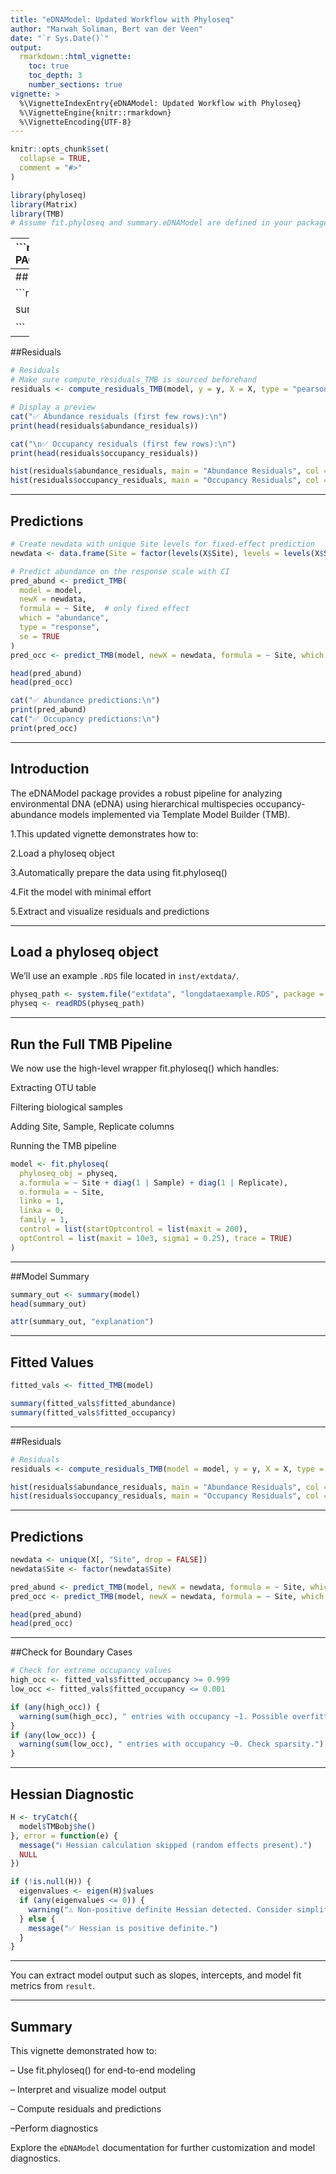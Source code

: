 ```yaml
---
title: "eDNAModel: Updated Workflow with Phyloseq"
author: "Marwah Soliman, Bert van der Veen"
date: "`r Sys.Date()`"
output:
  rmarkdown::html_vignette:
    toc: true
    toc_depth: 3
    number_sections: true
vignette: >
  %\VignetteIndexEntry{eDNAModel: Updated Workflow with Phyloseq}
  %\VignetteEngine{knitr::rmarkdown}
  %\VignetteEncoding{UTF-8}
---
```


```r
knitr::opts_chunk$set(
  collapse = TRUE,
  comment = "#>"
)
```

```r
library(phyloseq)
library(Matrix)
library(TMB)
# Assume fit.phyloseq and summary.eDNAModel are defined in your package or sourced manually

```
---
```r
# Create OTU table
# ----------------------------
# LOAD REQUIRED PACKAGE
# ----------------------------
library(phyloseq)
# ----------------------------

######################################correct code ##################################


extract_fixed <- function(model_list, model_name) {
    do.call(rbind, lapply(seq_along(model_list), function(i) {
        sm <- as.data.frame(summary(model_list[[i]])$coefficients$cond)
        sm$term <- rownames(sm)
        sm$iter <- i
        sm$model <- model_name
        sm
    }))
}

poisson_fixed_all <- extract_fixed(model_out$poisson_models
, "poisson")

interaction_terms <- poisson_fixed_all %>%
    filter(grepl("treatment.*:i", term))

any(grepl("OTU1005", interaction_terms$term))  # SHOULD be FALSE

library(dplyr)
library(ggplot2)

# Step 1: Extract OTU from term
interaction_terms_clean <- interaction_terms %>%
    mutate(OTU = gsub("treatmentRats:i", "", term))

# Step 2: Compute mean and SD of estimates for each OTU
otu_estimates <- interaction_terms_clean %>%
    group_by(OTU) %>%
    summarise(
        mean_estimate = mean(Estimate, na.rm = TRUE),
        sd_estimate   = sd(Estimate, na.rm = TRUE)
    ) %>%                                       
    arrange(mean_estimate) %>%
    mutate(OTU = factor(OTU, levels = OTU))  # Ensure ordered factor for plotting

# Step 3: Caterpillar plot with error bars (SD)
ggplot(otu_estimates, aes(x = OTU, y = mean_estimate)) +
    geom_point() +
    geom_errorbar(aes(ymin = mean_estimate - 1.96*sd_estimate,
                      ymax = mean_estimate + 1.96*sd_estimate),
                  width = 0.2) +
    geom_hline(yintercept = 0, linetype = "dashed") +
    coord_flip() +
    labs(
        title = "Caterpillar Plot: treatmentRats × OTU Interaction Effects",
        x = "OTU",
        y = "Mean Estimate ± SD"
    ) +
    theme_minimal()


binomial_fixed_all <- extract_fixed(model_out$binomial_models, "binomial")
     
     interaction_terms <- binomial_fixed_all %>%
       filter(grepl("treatment.*:i", term))

library(dplyr)
     library(ggplot2)
     
     # Step 1: Extract OTU from term
     interaction_terms_clean <- interaction_terms %>%
       mutate(OTU = gsub("treatmentRats:i", "", term))
     
     # Step 2: Compute mean and SD of estimates for each OTU
     otu_estimates <- interaction_terms_clean %>%
       group_by(OTU) %>%
       summarise(
         mean_estimate = mean(Estimate, na.rm = TRUE),
         sd_estimate   = sd(Estimate, na.rm = TRUE)
       ) %>%                                       
       arrange(mean_estimate) %>%
       mutate(OTU = factor(OTU, levels = OTU))  # Ensure ordered factor for plotting
     
     # Step 3: Caterpillar plot with error bars (SD)
     ggplot(otu_estimates, aes(x = OTU, y = mean_estimate)) +
       geom_point() +
       geom_errorbar(aes(ymin = mean_estimate - 1.96*sd_estimate,
                         ymax = mean_estimate + 1.96*sd_estimate),
                     width = 0.2) +
       geom_hline(yintercept = 0, linetype = "dashed") +
       coord_flip() +
       labs(
         title = "Caterpillar Plot: treatmentRats × OTU Interaction Effects",
         x = "OTU",
         y = "Mean Estimate ± SD"
       ) +
       theme_minimal()

library(ggplot2)
     library(dplyr)
     
     # Assuming `otu_treatment_summary` is your data frame
     
     # Reorder OTUs for better visual clarity
     otu_treatment_summary <- otu_treatment_summary %>%
       mutate(i = factor(i, levels = unique(i[order(psi_mean)])))
     
     # Plot psi_mean with standard error bars
     ggplot(otu_treatment_summary, aes(x = psi_mean, y = i, color = treatment)) +
       geom_point() +
       geom_errorbarh(aes(xmin = psi_mean - psi_se, xmax = psi_mean + psi_se), height = 0.2) +
       labs(
         x = "Psi Mean (Occupancy Probability)",
         y = "OTU",
         title = "Caterpillar Plot for Psi Estimates by OTU and Treatment"
       ) +
       theme_minimal() +
       theme(
         legend.position = "top",
         axis.text.y = element_text(size = 7)
       )
    
     
     
     library(ggplot2)
     library(dplyr)
     
     # Reorder OTUs by detection probability for clarity
     otu_treatment_summary <- otu_treatment_summary %>%
       mutate(i = factor(i, levels = unique(i[order(p_detect_mean)])))
     
     # Plot p_detect_mean with standard error bars
     ggplot(otu_treatment_summary, aes(x = p_detect_mean, y = i, color = treatment)) +
       geom_point() +
       geom_errorbarh(aes(xmin = p_detect_mean - p_detect_se, xmax = p_detect_mean + p_detect_se), height = 0.2) +
       labs(
         x = "Detection Probability",
         y = "OTU",
         title = "Caterpillar Plot for Detection Probability by OTU and Treatment"
       ) +
       theme_minimal() +
       theme(
         legend.position = "top",
         axis.text.y = element_text(size = 7)
       )
     

######################################## Dynamic code #############################################
library(phyloseq)
library(eDNAModel)
library(dplyr)
library(tidyr)
library(tibble)
library(glmmTMB)

col_map <- list(
  sampletype = "sampletype",
  location   = "location",
  treatment  = "treatment",
  sample     = "sample",
  samplerep  = "samplerep",
  atoll      = "atoll",
  exblank    = "exblank",
  samp.blank = "samp.blank"
)

physeq_path <- system.file("extdata", "longdataexample.RDS", package = "eDNAModel")
physeq <- readRDS(physeq_path)

out_data <- prepare_long_data(
  physeq_obj        = physeq,
  min_species_sum   = 50,
  sampletype_keep   = "biologicalsample",
  col_vars          = col_map
)


long_df <- out_data$long_df


# Subset 50 OTUs
otu_levels <- levels(long_df$i)[1:50]
otu_subset <- subset(long_df, i %in% otu_levels)
otu_subset <- droplevels(otu_subset)
otu_subset$i<- as.factor(otu_subset$i)
otu_subset$i <- relevel(otu_subset$i, ref = "OTU1005")

# Step 1: Make sure "0" is not in the data
otu_subset <- otu_subset %>%
  filter(treatment != "0")

# Step 2: Drop unused levels
otu_subset$treatment <- droplevels(factor(otu_subset$treatment))

# Step 3: Confirm
levels(otu_subset$treatment)



# Fit model
out <- simulate_glm_burnin_iterations(
            data_glm = otu_subset,
            poisson_formula = y ~ (1|Site) + (1 | Sample) + (1 | Replicate) +treatment*i,
            binomial_formula = z_sim ~ (1|Site)+ treatment*i,
            num_iterations   = 100,
            burn_in          = 50
        )

     #plot the interaction, first extract the poisson and plot , then extract from binomial and plot

     poisson_fixed_all <- extract_fixed(out$poisson_models, "poisson")
     interaction_terms <- poisson_fixed_all %>%
       filter(grepl("treatment.*:i", term))
     
     any(grepl("OTU1005", interaction_terms$term))  # SHOULD be FALSE
    
     
     binomial_fixed_all <- extract_fixed(out$binomial_models, "binomial")
     interaction_terms <- binomial_fixed_all %>%
       filter(grepl("treatment.*:i", term))


##for the plot apply the following once for poisson and then one for binomial.
     
     library(dplyr)
     library(ggplot2)
     
     # Step 1: Extract OTU from term
     interaction_terms_clean <- interaction_terms %>%
       mutate(OTU = gsub("treatmentRats:i", "", term))
     
     # Step 2: Compute mean and SD of estimates for each OTU
     otu_estimates <- interaction_terms_clean %>%
       group_by(OTU) %>%
       summarise(
         mean_estimate = mean(Estimate, na.rm = TRUE),
         sd_estimate   = sd(Estimate, na.rm = TRUE)
       ) %>%                                       
       arrange(mean_estimate) %>%
       mutate(OTU = factor(OTU, levels = OTU))  # Ensure ordered factor for plotting
     
     # Step 3: Caterpillar plot with error bars (SD)
     ggplot(otu_estimates, aes(x = OTU, y = mean_estimate)) +
       geom_point() +
       geom_errorbar(aes(ymin = mean_estimate - 1.96*sd_estimate,
                         ymax = mean_estimate + 1.96*sd_estimate),
                     width = 0.2) +
       geom_hline(yintercept = 0, linetype = "dashed") +
       coord_flip() +
       labs(
         title = "Caterpillar Plot: treatmentRats × OTU Interaction Effects",
         x = "OTU",
         y = "Mean Estimate ± SD"
       ) +
       theme_minimal()


# ---------- Step 4: Extract predictions ----------
# Occupancy predictions (psi)
psi_mat <- do.call(cbind, lapply(out$binomial_models, function(model) {
  predict(model, type = "response", newdata = otu_subset)
}))

# Abundance predictions (lambda)
lambda_mat <- do.call(cbind, lapply(out$poisson_models, function(model) {
  predict(model, type = "response", newdata = otu_subset)
}))

# Detection probability
p_detect_mat <- 1 - exp(-lambda_mat)

# ---------- Step 5: Summarize per OTU ----------
otu_summary <- data.frame(
  OTU           = otu_subset$i,
  psi_mean      = rowMeans(psi_mat),
  psi_se        = apply(psi_mat, 1, sd),
  psi_lwr       = apply(psi_mat, 1, quantile, probs = 0.025),
  psi_upr       = apply(psi_mat, 1, quantile, probs = 0.975),
  lambda_mean   = rowMeans(lambda_mat),
  lambda_se     = apply(lambda_mat, 1, sd),
  p_detect_mean = rowMeans(p_detect_mat),
  p_detect_se   = apply(p_detect_mat, 1, sd),
  p_detect_lwr  = apply(p_detect_mat, 1, quantile, probs = 0.025),
  p_detect_upr  = apply(p_detect_mat, 1, quantile, probs = 0.975)
) %>%
  group_by(OTU) %>%
  summarise(
    psi_mean        = mean(psi_mean),
    psi_se          = mean(psi_se),
    psi_lwr         = mean(psi_lwr),
    psi_upr         = mean(psi_upr),
    lambda_mean     = mean(lambda_mean),
    lambda_se       = mean(lambda_se),
    p_detect_mean   = mean(p_detect_mean),
    p_detect_se     = mean(p_detect_se),
    p_detect_lwr    = mean(p_detect_lwr),
    p_detect_upr    = mean(p_detect_upr),
    .groups = "drop"
  )

# ---------- View Results ----------
print(otu_summary)

library(ggplot2)
library(dplyr)

# Assuming otu_summary is already loaded in your environment
# If not, read or create it accordingly

# Ensure OTUs are ordered by psi_mean for plotting
otu_summary_ordered <- otu_summary %>%
  arrange(psi_mean) %>%
  mutate(OTU = factor(OTU, levels = OTU))

# Caterpillar plot
ggplot(otu_summary_ordered, aes(x = OTU, y = psi_mean)) +
  geom_point() +
  geom_errorbar(aes(ymin = psi_lwr, ymax = psi_upr), width = 0.2) +
  geom_hline(yintercept = 0, linetype = "dashed") +
  coord_flip() +
  labs(
    title = "Caterpillar Plot of OTU Occupancy Probabilities (ψ)",
    x = "OTU",
    y = "Mean ψ (with 95% CI)"
  ) +
  theme_minimal()




otu_predictions <- otu_subset[, c("i", "treatment")] %>%
       mutate(
         psi_mean      = rowMeans(psi_mat),
         psi_se        = apply(psi_mat, 1, sd),
         lambda_mean   = rowMeans(lambda_mat),
         lambda_se     = apply(lambda_mat, 1, sd),
         p_detect_mean = rowMeans(p_detect_mat),
         p_detect_se   = apply(p_detect_mat, 1, sd)
       )
     
     otu_treatment_summary <- otu_predictions %>%
       group_by(i, treatment) %>%
       summarise(
         psi_mean        = mean(psi_mean),
         psi_se          = mean(psi_se),
         lambda_mean     = mean(lambda_mean),
         lambda_se       = mean(lambda_se),
         p_detect_mean   = mean(p_detect_mean),
         p_detect_se     = mean(p_detect_se),
         .groups = "drop"
       )
     
     
     library(ggplot2)
     library(dplyr)
     
     # Assuming `otu_treatment_summary` is your data frame
     
     # Reorder OTUs for better visual clarity
     otu_treatment_summary <- otu_treatment_summary %>%
       mutate(i = factor(i, levels = unique(i[order(psi_mean)])))
     
     # Plot psi_mean with standard error bars
     ggplot(otu_treatment_summary, aes(x = psi_mean, y = i, color = treatment)) +
       geom_point() +
       geom_errorbarh(aes(xmin = psi_mean - psi_se, xmax = psi_mean + psi_se), height = 0.2) +
       labs(
         x = "Psi Mean (Occupancy Probability)",
         y = "OTU",
         title = "Caterpillar Plot for Psi Estimates by OTU and Treatment"
       ) +
       theme_minimal() +
       theme(
         legend.position = "top",
         axis.text.y = element_text(size = 7)
       )
    
     library(ggplot2)
     library(dplyr)
     
     # Reorder OTUs by detection probability for clarity
     otu_treatment_summary <- otu_treatment_summary %>%
       mutate(i = factor(i, levels = unique(i[order(p_detect_mean)])))
     
     # Plot p_detect_mean with standard error bars
     ggplot(otu_treatment_summary, aes(x = p_detect_mean, y = i, color = treatment)) +
       geom_point() +
       geom_errorbarh(aes(xmin = p_detect_mean - p_detect_se, xmax = p_detect_mean + p_detect_se), height = 0.2) +
       labs(
         x = "Detection Probability",
         y = "OTU",
         title = "Caterpillar Plot for Detection Probability by OTU and Treatment"
       ) +
       theme_minimal() +
       theme(
         legend.position = "top",
         axis.text.y = element_text(size = 7)
       )
     

###################################################rat, no rat, correct ############################

library(dplyr)
library(ggplot2)

# Step 1: Merge per-row occupancy estimates with treatment info
psi_treatment_data <- otu_subset %>%
  mutate(
    psi = rowMeans(psi_mat)  # Add occupancy predictions to each row
  ) %>%
  select(i, treatment, psi) %>%
  rename(OTU = i)

# Step 2: Clean and classify treatments
psi_treatment_data <- psi_treatment_data %>%
  mutate(
    treatment_group = case_when(
      treatment == "Rats" ~ "Rats",
      treatment == "No Rats" ~ "No Rats",
      TRUE ~ NA_character_
    )
  ) %>%
  filter(!is.na(treatment_group))

# Step 3: Compute summary stats per OTU × treatment group
otu_psi_summary <- psi_treatment_data %>%
  group_by(OTU, treatment_group) %>%
  summarise(
    psi_mean = mean(psi, na.rm = TRUE),
    psi_se   = sd(psi, na.rm = TRUE) / sqrt(n()),
    .groups  = "drop"
  )

# Step 4: Get top 10 OTUs by average occupancy
top_otus <- otu_psi_summary %>%
  group_by(OTU) %>%
  summarise(overall_psi = mean(psi_mean)) %>%
  arrange(desc(overall_psi)) %>%
  slice(1:10) %>%
  pull(OTU)

# Step 5: Filter for top OTUs
otu_psi_plot_data <- otu_psi_summary %>%
  filter(OTU %in% top_otus) %>%
  mutate(OTU = factor(OTU, levels = rev(top_otus)))  # reverse order for plot

# Step 6: Caterpillar plot
ggplot(otu_psi_plot_data, aes(x = psi_mean, y = OTU, color = treatment_group)) +
  geom_point(position = position_dodge(width = 0.5), size = 2) +
  geom_errorbarh(
    aes(xmin = psi_mean - 1.96*psi_se, xmax = psi_mean + 1.96*psi_se),
    height = 0.2,
    position = position_dodge(width = 0.5)
  ) +
  scale_color_manual(
    values = c("No Rats" = "tomato", "Rats" = "steelblue"),
    name = "Treatment"
  ) +
  labs(
    x = expression("Estimated occupancy probability (" * psi * ")"),
    y = "OTU (taxon)",
    title = "Caterpillar Plot of OTU Occupancy by Rat Presence"
  ) +
  theme_minimal(base_size = 13)


################################################  filter ##########################################
library(dplyr)
 library(tidyr)
 
 # Step 1: Compute mean and 95% CI per OTU × treatment group
 otu_ci_summary <- psi_treatment_data %>%
     group_by(OTU, treatment_group) %>%
     summarise(
         psi_mean = mean(psi, na.rm = TRUE),
         psi_se   = sd(psi, na.rm = TRUE) / sqrt(n()),
         psi_lwr  = psi_mean - 1.96 * psi_se,
         psi_upr  = psi_mean + 1.96 * psi_se,
         .groups  = "drop"
     )
 
 # Step 2: Reshape to wide format
 otu_ci_wide <- otu_ci_summary %>%
     pivot_wider(
         names_from = treatment_group,
         values_from = c(psi_mean, psi_lwr, psi_upr),
         names_sep = "_"
     )
 
 # Step 3: Rename columns to be valid R variable names (handles "No Rats" → "No.Rats")
 names(otu_ci_wide) <- make.names(names(otu_ci_wide))
 
 # Step 4: Identify OTUs exclusive to one treatment
 exclusive_otus <- otu_ci_wide %>%
     mutate(
         rat_exclusive = psi_lwr_Rats > 0 & psi_upr_No.Rats <= 0,
         no_rat_exclusive = psi_lwr_No.Rats > 0 & psi_upr_Rats <= 0
     ) %>%
     filter(rat_exclusive | no_rat_exclusive)

 #What it means:

#Select OTUs that have:
#No occupancy estimates for Rats group (psi_lwr_Rats is NA)
#But valid occupancy estimates for No Rats group (psi_lwr_No.Rats is not NA)
#This indicates these OTUs were only observed in “No Rats” sites, and there’s no data (or zeros) in sites with rats.

exclusive_no_rats <- otu_ci_wide %>%
    filter(is.na(psi_lwr_Rats) & !is.na(psi_lwr_No.Rats))

#What it means:
#Select OTUs that have:
#No occupancy estimates for No Rats group (psi_lwr_No.Rats is NA)
#But valid occupancy estimates for Rats group (psi_lwr_Rats is not NA)
#These OTUs were only observed in “Rats” sites, and there’s no data from the No Rats sites.

 exclusive_rats <- otu_ci_wide %>%
     filter(is.na(psi_lwr_No.Rats) & !is.na(psi_lwr_Rats))
 
 # Combine for plotting
 exclusive_otus <- bind_rows(exclusive_no_rats, exclusive_rats)
 
 library(dplyr)
 library(tidyr)
 library(ggplot2)
 
 # Step 1: Identify exclusive OTUs
 exclusive_no_rats <- otu_ci_wide %>%
     filter(is.na(psi_lwr_Rats) & !is.na(psi_lwr_No.Rats)) %>%
     mutate(treatment_group = "No Rats",
            psi_mean = psi_mean_No.Rats,
            psi_lwr = psi_lwr_No.Rats,
            psi_upr = psi_upr_No.Rats)
 
 exclusive_rats <- otu_ci_wide %>%
     filter(is.na(psi_lwr_No.Rats) & !is.na(psi_lwr_Rats)) %>%
     mutate(treatment_group = "Rats",
            psi_mean = psi_mean_Rats,
            psi_lwr = psi_lwr_Rats,
            psi_upr = psi_upr_Rats)
 
 # Step 2: Combine both exclusive OTU sets
 exclusive_otu_plot_data <- bind_rows(exclusive_no_rats, exclusive_rats) %>%
     select(OTU, treatment_group, psi_mean, psi_lwr, psi_upr) %>%
     mutate(OTU = factor(OTU, levels = rev(unique(OTU))))  # Top-down order
 
 # Step 3: Caterpillar plot
 ggplot(exclusive_otu_plot_data, aes(x = psi_mean, y = OTU, color = treatment_group)) +
     geom_point(size = 2, position = position_dodge(width = 0.5)) +
     geom_errorbarh(aes(xmin = psi_lwr, xmax = psi_upr), height = 0.2, position = position_dodge(width = 0.5)) +
     scale_color_manual(
        values = c("No Rats" = "tomato", "Rats" = "steelblue"),
         name = "Exclusive To"
     ) +
     labs(
         x = expression("Estimated occupancy probability (" * psi * ")"),
         y = "OTU (taxon)",
         title = "Caterpillar Plot: OTUs Occupying Only One Treatment Group"
     ) +
     theme_minimal(base_size = 13)
#####################################################10 otu filter###############################
top_n_otus <- 15  # You can change to any number

exclusive_no_rats <- otu_ci_wide %>%
  filter(is.na(psi_lwr_Rats) & !is.na(psi_lwr_No.Rats)) %>%
  mutate(
    treatment_group = "No Rats",
    psi_mean = psi_mean_No.Rats,
    psi_lwr = psi_lwr_No.Rats,
    psi_upr = psi_upr_No.Rats
  ) %>%
  arrange(desc(psi_mean)) %>%
  slice(1:top_n_otus) %>%
  mutate(OTU = factor(OTU, levels = rev(unique(OTU))))


exclusive_rats <- otu_ci_wide %>%
  filter(is.na(psi_lwr_No.Rats) & !is.na(psi_lwr_Rats)) %>%
  filter(!OTU %in% exclusive_no_rats$OTU) %>%  # REMOVE overlaps
  mutate(
    treatment_group = "Rats",
    psi_mean = psi_mean_Rats,
    psi_lwr = psi_lwr_Rats,
    psi_upr = psi_upr_Rats
  ) %>%
  arrange(desc(psi_mean)) %>%
  slice(1:top_n_otus) %>%
  mutate(OTU = factor(OTU, levels = rev(unique(OTU))))


ggplot(exclusive_no_rats, aes(x = psi_mean, y = OTU)) +
  geom_point(color = "tomato", size = 2) +
  geom_errorbarh(aes(xmin = psi_lwr, xmax = psi_upr), height = 0.2, color = "tomato") +
  labs(
    x = expression("Estimated occupancy probability (" * psi * ")"),
    y = "OTU (taxon)",
    title = paste("Top", top_n_otus, "OTUs Exclusive to 'No Rats'")
  ) +
  theme_minimal(base_size = 13)


ggplot(exclusive_rats, aes(x = psi_mean, y = OTU)) +
  geom_point(color = "steelblue", size = 2) +
  geom_errorbarh(aes(xmin = psi_lwr, xmax = psi_upr), height = 0.2, color = "steelblue") +
  labs(
    x = expression("Estimated occupancy probability (" * psi * ")"),
    y = "OTU (taxon)",
    title = paste("Top", top_n_otus, "OTUs Exclusive to 'Rats'")
  ) +
  theme_minimal(base_size = 13)


########################################heat map##########################################
#####################Heat map######################################
     library(dplyr)
     
     otu_pred_df <- otu_subset %>%
       dplyr::select(i, Site) %>%
       mutate(
         psi = rowMeans(psi_mat),
         p_detect = rowMeans(p_detect_mat),
         detected = p_detect == 1,
         display_psi = ifelse(detected, 1, psi)
       )
     
     otu_pred_df <- otu_pred_df %>%
       mutate(i = factor(i, levels = unique(i[order(-psi)])))
     
     # Step 3: Plot heatmap with Site on x-axis and OTU on y-axis
     ggplot(otu_pred_df, aes(x = Site, y = i)) +
       geom_tile(data = filter(otu_pred_df, detected), fill = "grey70") +
       geom_tile(data = filter(otu_pred_df, !detected), aes(fill = display_psi)) +
       scale_fill_gradient(low = "blue", high = "orange", name = "Occupancy\nProbability (ψ)") +
       labs(
         x = "Site",
         y = "OTU",
         title = "Predicted Probability of Species Occupancy by OTU and Site\nGrey = Detected (p_detect = 1)"
       ) +
       theme_minimal() +
       theme(
         axis.text.x = element_text(angle = 45, hjust = 1),
         axis.text.y = element_text(size = 6),
         legend.position = "right"
       )
     

############################### model comparison#########################################

##For example 

out1 <- simulate_glm_burnin_iterations(
  data_glm = otu_subset,
  poisson_formula  = y ~ (1|Site) + i*treatment + (1 | Sample) + (1 | Replicate),
  binomial_formula = z_sim ~ (1|Site) + i*treatment,
  num_iterations   = 100,
  burn_in          = 50
)

out2 <- simulate_glm_burnin_iterations(
  data_glm = otu_subset,
  poisson_formula  = y ~ (1|Site) + i*treatment,
  binomial_formula = z_sim ~ (1|Site) + i*treatment,
  num_iterations   = 100,
  burn_in          = 50
)



extract_model_metrics <- function(model_list) {
  metrics_df <- do.call(rbind, lapply(model_list, function(mod) {
    data.frame(
      AIC = AIC(mod),
      BIC = BIC(mod),
      NegLogLik = -logLik(mod)[1]
    )
  }))
  return(metrics_df)
}

# Poisson model metrics
poisson_metrics_out1 <- extract_model_metrics(out1$poisson_models)
poisson_metrics_out2 <- extract_model_metrics(out2$poisson_models)

# Binomial model metrics
binomial_metrics_out1 <- extract_model_metrics(out1$binomial_models)
binomial_metrics_out2 <- extract_model_metrics(out2$binomial_models)


summary_metrics <- data.frame(
  Model = c("Poisson_Out1", "Poisson_Out2", "Binomial_Out1", "Binomial_Out2"),
  AIC   = c(mean(poisson_metrics_out1$AIC),
            mean(poisson_metrics_out2$AIC),
            mean(binomial_metrics_out1$AIC),
            mean(binomial_metrics_out2$AIC)),
  BIC   = c(mean(poisson_metrics_out1$BIC),
            mean(poisson_metrics_out2$BIC),
            mean(binomial_metrics_out1$BIC),
            mean(binomial_metrics_out2$BIC)),
  NegLogLik = c(mean(poisson_metrics_out1$NegLogLik),
                mean(poisson_metrics_out2$NegLogLik),
                mean(binomial_metrics_out1$NegLogLik),
                mean(binomial_metrics_out2$NegLogLik))
)

print(summary_metrics)
############################ model comparison model as whole ############################

# Helper function to extract metrics
extract_model_metrics <- function(model_list) {
  metrics_df <- do.call(rbind, lapply(model_list, function(mod) {
    data.frame(
      AIC = AIC(mod),
      BIC = BIC(mod),
      NegLogLik = -logLik(mod)[1]
    )
  }))
  return(metrics_df)
}

# Extract metrics for out1
poisson_metrics_out1 <- extract_model_metrics(out1$poisson_models)
binomial_metrics_out1 <- extract_model_metrics(out1$binomial_models)

# Extract metrics for out2
poisson_metrics_out2 <- extract_model_metrics(out2$poisson_models)
binomial_metrics_out2 <- extract_model_metrics(out2$binomial_models)

# Sum metrics across both model types
overall_metrics <- data.frame(
  Model = c("out1", "out2"),
  Total_AIC = c(
    sum(poisson_metrics_out1$AIC) + sum(binomial_metrics_out1$AIC),
    sum(poisson_metrics_out2$AIC) + sum(binomial_metrics_out2$AIC)
  ),
  Total_BIC = c(
    sum(poisson_metrics_out1$BIC) + sum(binomial_metrics_out1$BIC),
    sum(poisson_metrics_out2$BIC) + sum(binomial_metrics_out2$BIC)
  ),
  Total_NegLogLik = c(
    sum(poisson_metrics_out1$NegLogLik) + sum(binomial_metrics_out1$NegLogLik),
    sum(poisson_metrics_out2$NegLogLik) + sum(binomial_metrics_out2$NegLogLik)
  )
)

# View the comparison
print(overall_metrics)




#######################################fit model#####################################################

library(glmmTMB)
library(dplyr)

# ---- Function ----
simulate_glm_burnin_iterations <- function(data_glm,
                                           poisson_formula = y ~ 1,
                                           binomial_formula = z_sim ~ 1,
                                           num_iterations = 300,
                                           burn_in = 100) {
  
  # initialise latent occupancy state
  data_glm$z_sim <- ifelse(data_glm$y > 0, 1,
                           rbinom(nrow(data_glm), 1, 0.5))
  
  # storage for models
  poisson_models  <- list()
  binomial_models <- list()
  Z_list          <- list()
  
  # iteration loop (only Z + models)
  for (iter in 1:num_iterations) {
    
    # subset for Poisson (only z=1 rows)
    Q <- data_glm[data_glm$z_sim == 1, ]
    
    # fit Poisson (abundance)
    model_poisson <- glmmTMB(poisson_formula,
                             family = poisson,
                             data = Q)
    
    # fit Binomial (occupancy)
    model_binomial <- glmmTMB(binomial_formula,
                              family = binomial,
                              data = data_glm)
    
    # predictions
    lambda_i <- predict(model_poisson, type = "response",
                        newdata = data_glm)
    P_i      <- predict(model_binomial, type = "response",
                        newdata = data_glm)
    
    # update latent occupancy Z
    prob_Z1_given_y0 <- P_i * exp(-lambda_i) /
      (P_i * exp(-lambda_i) + (1 - P_i))
    prob_Z1_given_y0 <- pmin(pmax(prob_Z1_given_y0,
                                  1e-6), 1 - 1e-6)
    
    data_glm$z_sim[data_glm$y == 0] <-
      rbinom(sum(data_glm$y == 0), 1,
             prob_Z1_given_y0[data_glm$y == 0])
    
    # store models & Z only after burn-in
    if (iter > burn_in) {
      poisson_models[[iter - burn_in]]  <- model_poisson
      binomial_models[[iter - burn_in]] <- model_binomial
      Z_list[[iter - burn_in]]          <- data_glm$z_sim
    }
  }
  
  return(list(
    poisson_models  = poisson_models,
    binomial_models = binomial_models,
    Z_list          = Z_list
  ))
}

# ---- Example run ----
out <- simulate_glm_burnin_iterations(
  data_glm=long_df,
  poisson_formula  = y ~ Site + (1|Sample) + (1|Replicate),
  binomial_formula = z_sim ~ Site,
  num_iterations   = 100,
  burn_in          = 50
)

# --- outside loop: extract summaries ---

# fixed effects extractor
extract_fixed <- function(model_list, model_name) {
  do.call(rbind, lapply(seq_along(model_list), function(i) {
    sm <- as.data.frame(summary(model_list[[i]])$coefficients$cond)
    sm$term <- rownames(sm)
    sm$iter <- i
    sm$model <- model_name
    sm
  }))
}

# random effect extractor
extract_random <- function(model_list, model_name) {
  do.call(rbind, lapply(seq_along(model_list), function(i) {
    vc <- VarCorr(model_list[[i]])
    if (length(vc$cond) > 0) {
      data.frame(
        group = names(vc$cond),
        var   = sapply(vc$cond, function(x) attr(x, "stddev")^2),
        iter  = i,
        model = model_name,
        stringsAsFactors = FALSE
      )
    } else {
      data.frame(group = NA, var = NA, iter = i, model = model_name)
    }
  }))
}

# extract all fixed & random effects
poisson_fixed_all  <- extract_fixed(out$poisson_models, "poisson")
binomial_fixed_all <- extract_fixed(out$binomial_models, "binomial")

poisson_random_all  <- extract_random(out$poisson_models, "poisson")
binomial_random_all <- extract_random(out$binomial_models, "binomial")

# summarise averages
summarise_fixed <- function(df) {
  df %>%
    group_by(term) %>%
    summarise(
      estimate_mean = mean(Estimate, na.rm = TRUE),
      se_mean       = mean(`Std. Error`, na.rm = TRUE),
      z_value       = estimate_mean / se_mean,
      p_value       = 2 * (1 - pnorm(abs(z_value))),
      .groups = "drop"
    )
}

poisson_fixed_summary  <- summarise_fixed(poisson_fixed_all)
binomial_fixed_summary <- summarise_fixed(binomial_fixed_all)

poisson_random_summary <- poisson_random_all %>%
  group_by(group) %>%
  summarise(mean_var = mean(var, na.rm = TRUE), .groups = "drop")

binomial_random_summary <- binomial_random_all %>%
  group_by(group) %>%
  summarise(mean_var = mean(var, na.rm = TRUE), .groups = "drop")

# final results
results <- list(
  poisson_fixed_summary   = poisson_fixed_summary,
  binomial_fixed_summary  = binomial_fixed_summary,
  poisson_random_summary  = poisson_random_summary,
  binomial_random_summary = binomial_random_summary,
  Z                       = out$Z_list
)

results

results$poisson_fixed_summary

results$binomial_fixed_summary

results$poisson_random_summary

results$binomial_random_summary
```
---
## Fitted Values

```r
fitted_vals <- fitted_TMB(model)

summary(fitted_vals$fitted_abundance)
summary(fitted_vals$fitted_occupancy)

```
---

##Residuals

```r
# Residuals
# Make sure compute_residuals_TMB is sourced beforehand
residuals <- compute_residuals_TMB(model, y = y, X = X, type = "pearson")

# Display a preview
cat("✅ Abundance residuals (first few rows):\n")
print(head(residuals$abundance_residuals))

cat("\n✅ Occupancy residuals (first few rows):\n")
print(head(residuals$occupancy_residuals))

hist(residuals$abundance_residuals, main = "Abundance Residuals", col = "lightblue")
hist(residuals$occupancy_residuals, main = "Occupancy Residuals", col = "lightgreen")

```
---

## Predictions

```r

# Create newdata with unique Site levels for fixed-effect prediction
newdata <- data.frame(Site = factor(levels(X$Site), levels = levels(X$Site)))

# Predict abundance on the response scale with CI
pred_abund <- predict_TMB(
  model = model,
  newX = newdata,
  formula = ~ Site,  # only fixed effect
  which = "abundance", 
  type = "response",
  se = TRUE
)
pred_occ <- predict_TMB(model, newX = newdata, formula = ~ Site, which = "occupancy", type = "response")

head(pred_abund)
head(pred_occ)

cat("✅ Abundance predictions:\n")
print(pred_abund)
cat("✅ Occupancy predictions:\n")
print(pred_occ)
```
---


## Introduction

The eDNAModel package provides a robust pipeline for analyzing environmental DNA (eDNA) using hierarchical multispecies occupancy-abundance models implemented via Template Model Builder (TMB).

1.This updated vignette demonstrates how to:

2.Load a phyloseq object

3.Automatically prepare the data using fit.phyloseq()

4.Fit the model with minimal effort

5.Extract and visualize residuals and predictions

---

## Load a phyloseq object

We'll use an example `.RDS` file located in `inst/extdata/`.

```r
physeq_path <- system.file("extdata", "longdataexample.RDS", package = "eDNAModel")
physeq <- readRDS(physeq_path)
```

---

## Run the Full TMB Pipeline
We now use the high-level wrapper fit.phyloseq() which handles:

Extracting OTU table

Filtering biological samples

Adding Site, Sample, Replicate columns

Running the TMB pipeline


```r
model <- fit.phyloseq(
  phyloseq_obj = physeq,
  a.formula = ~ Site + diag(1 | Sample) + diag(1 | Replicate),
  o.formula = ~ Site,
  linko = 1,
  linka = 0,
  family = 1,
  control = list(startOptcontrol = list(maxit = 200),
  optControl = list(maxit = 10e3, sigma1 = 0.25), trace = TRUE)
)
```
---

##Model Summary

```r
summary_out <- summary(model)
head(summary_out)
```

```r
attr(summary_out, "explanation")
```
---

## Fitted Values

```r
fitted_vals <- fitted_TMB(model)

summary(fitted_vals$fitted_abundance)
summary(fitted_vals$fitted_occupancy)

```
---

##Residuals

```r
# Residuals
residuals <- compute_residuals_TMB(model = model, y = y, X = X, type = "pearson")

hist(residuals$abundance_residuals, main = "Abundance Residuals", col = "lightblue")
hist(residuals$occupancy_residuals, main = "Occupancy Residuals", col = "lightgreen")

```
---

## Predictions

```r
newdata <- unique(X[, "Site", drop = FALSE])
newdata$Site <- factor(newdata$Site)

pred_abund <- predict_TMB(model, newX = newdata, formula = ~ Site, which = "abundance", type = "response")
pred_occ <- predict_TMB(model, newX = newdata, formula = ~ Site, which = "occupancy", type = "response")

head(pred_abund)
head(pred_occ)


```
---

##Check for Boundary Cases

```r
# Check for extreme occupancy values
high_occ <- fitted_vals$fitted_occupancy >= 0.999
low_occ <- fitted_vals$fitted_occupancy <= 0.001

if (any(high_occ)) {
  warning(sum(high_occ), " entries with occupancy ~1. Possible overfitting.")
}
if (any(low_occ)) {
  warning(sum(low_occ), " entries with occupancy ~0. Check sparsity.")
}

```
---

##  Hessian Diagnostic

```r
H <- tryCatch({
  model$TMBobj$he()
}, error = function(e) {
  message("ℹ️ Hessian calculation skipped (random effects present).")
  NULL
})

if (!is.null(H)) {
  eigenvalues <- eigen(H)$values
  if (any(eigenvalues <= 0)) {
    warning("⚠️ Non-positive definite Hessian detected. Consider simplifying the model.")
  } else {
    message("✅ Hessian is positive definite.")
  }
}

```
---

You can extract model output such as slopes, intercepts, and model fit metrics from `result`.

---

## Summary

This vignette demonstrated how to:

-- Use fit.phyloseq() for end-to-end modeling

-- Interpret and visualize model output

-- Compute residuals and predictions

--Perform diagnostics

Explore the `eDNAModel` documentation for further customization and model diagnostics.
